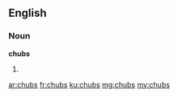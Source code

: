 ==English==

===Noun===
'''chubs'''

# {{plural of|chub}}

[[ar:chubs]]
[[fr:chubs]]
[[ku:chubs]]
[[mg:chubs]]
[[my:chubs]]